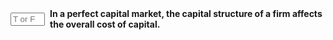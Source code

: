 ::: {.question-block}

<form onsubmit="event.preventDefault(); checkAnswerBox('module7_tf_q17','F')" style="display: flex; align-items: center; gap: 8px;">
  <input type="text" id="module7_tf_q17" name="module7_tf_q17" maxlength="1" placeholder="T or F" style="width: 55px;" data-correct-answer="F" /> 
  <label for="module7_tf_q17"><strong>In a perfect capital market, the capital structure of a firm affects the overall cost of capital.</strong></label>
</form>

<div id="feedback-module7_tf_q17" class="feedback" data-status="" style="display:none;">
This is FALSE. Under MM I, WACC is independent of capital structure.
</div>

:::
